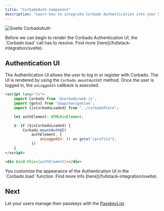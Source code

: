 ```yaml
---
title: "CorbadoAuth Component"
description: "Learn how to integrate Corbado Authentication into your Svelte or SvelteKit application."
---
```



![Svelte CorbadoAuth](/images/frontend-integration/ui-components/corbado-auth/corbadoauth-component-dark.webp)

<Warning>
    Before we can begin to render the Corbado Authentication UI, the `Corbado.load` call has to resolve.
    Find more [here](/fullstack-integration/svelte).
</Warning>

## Authentication UI

The Authentication UI allows the user to log in or register with Corbado.
The UI is rendered by using the `Corbado.mountAuthUI` method.
Once the user is logged in, the `onLoggedIn` callback is executed.

```html routes/+page.svelte
<script lang="ts">
    import Corbado from '@corbado/web-js';
    import {goto} from '$app/navigation';
    import {isCorbadoLoaded} from "../corbadoStore";

    let authElement: HTMLDivElement;

    $: if ($isCorbadoLoaded) {
        Corbado.mountAuthUI(
            authElement, {
                onLoggedIn: () => goto("/profile"),
            })
    }
</script>

<div bind:this={authElement}></div>
```

<Note>
    You customize the appearance of the Authentication UI in the `Corbado.load` function.
    Find more info [here](/fullstack-integration/svelte).
</Note>

<StylingTranslationCards />

## Next

Let your users manage their passkeys with the [PasskeyList](/fullstack-integration/svelte/passkeylist).
